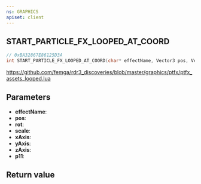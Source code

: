 ```yaml
---
ns: GRAPHICS
apiset: client
---
```

## START_PARTICLE_FX_LOOPED_AT_COORD

```c
// 0xBA32867E86125D3A
int START_PARTICLE_FX_LOOPED_AT_COORD(char* effectName, Vector3 pos, Vector3 rot, float scale, BOOL xAxis, BOOL yAxis, BOOL zAxis, BOOL p11);
```

https://github.com/femga/rdr3_discoveries/blob/master/graphics/ptfx/ptfx_assets_looped.lua

## Parameters
* **effectName**:
* **pos**:
* **rot**:
* **scale**:
* **xAxis**:
* **yAxis**:
* **zAxis**:
* **p11**:

## Return value